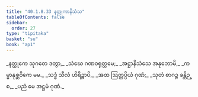 ```yaml
---
title: "40.1.8.33 နတ္ထုကာနိသံသ"
tableOfContents: false
sidebar:
  order: 27
type: "tipitaka"
basket: "su"
book: "ap1"
---
```



<DynamicBreadcrumb />

<Division number="170" book="ap1">

<Paragraph number="4467" type="verses" book="ap1">
_နတ္ထုကေ သုဂတေ ဒတွာ,_  
_သံဃေ ဂဏဝရုတ္တမေ;_  
_အဋ္ဌာနိသံသေ အနုဘောမိ,_  
_ကမ္မာနုစ္ဆဝိကေ မမ._  

</Paragraph>

</Division>
<Division number="171" book="ap1">

<Paragraph number="4468" type="verses" book="ap1">
_သဒ္ဓံ သီလံ ဟိရိဉ္စာပိ,_  
_အထ ဩတ္တပ္ပိယံ ဂုဏံ;_  
_သုတံ စာဂဉ္စ ခန္တိဉ္စ,_  
_ပညံ မေ အဋ္ဌမံ ဂုဏံ._
</Paragraph>
</Division>